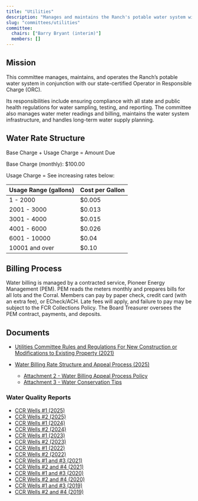 ```yaml
---
title: "Utilities"
description: "Manages and maintains the Ranch's potable water system with our state-certified Operator in Responsible Charge (ORC)."
slug: "committees/utilities"
committee:
  chairs: ["Barry Bryant (interim)"]
  members: []
---
```



<CommitteeMembers frontmatter={frontmatter} />

## Mission

This committee manages, maintains, and operates the Ranch’s potable water system in conjunction with our state-certified Operator in Responsible Charge (ORC).

Its responsibilities include ensuring compliance with all state and public health regulations for water sampling, testing, and reporting. The committee also manages water meter readings and billing, maintains the water system infrastructure, and handles long-term water supply planning.

## Water Rate Structure

Base Charge + Usage Charge = Amount Due

Base Charge (monthly): $100.00

Usage Charge = See increasing rates below:

| Usage Range (gallons) | Cost per Gallon |
| --------------------- | --------------- |
| 1 - 2000              | $0.005          |
| 2001 - 3000           | $0.013          |
| 3001 - 4000           | $0.015          |
| 4001 - 6000           | $0.026          |
| 6001 - 10000          | $0.04           |
| 10001 and over        | $0.10           |

## Billing Process

Water billing is managed by a contracted service, Pioneer Energy Management (PEM). PEM reads the meters monthly and prepares bills for all lots and the Corral. Members can pay by paper check, credit card (with an extra fee), or ECheck/ACH. Late fees will apply, and failure to pay may be subject to the FCR Collections Policy. The Board Treasurer oversees the PEM contract, payments, and deposits.

## Documents

- [Utilities Committee Rules and Regulations For New Construction or Modifications to Existing Property (2021)](/uploads/2021/12/2021_12_Utilities_Committee_Rules_and_Regulations_for_Homeowners.pdf)
- [Water Billing Rate Structure and Appeal Process (2025)](/uploads/documents/water_billing_rate_structure_and_appeals_process_2025.pdf)

  - [Attachment 2 - Water Billing Appeal Process Policy](/uploads/documents/attachment_2_water_billing_appeal_process_policy.pdf)
  - [Attachment 3 - Water Conservation Tips](/uploads/documents/attachment_3_water_conservation_tips.pdf)

### Water Quality Reports

- [CCR Wells #1 (2025)](/uploads/documents/utilities/water_quality_report_no1_ccr_2025.pdf)
- [CCR Wells #2 (2025)](/uploads/documents/utilities/water_quality_report_no2_ccr_2025.pdf)
- [CCR Wells #1 (2024)](/uploads/documents/utilities/water_quality_report_no1_ccr_2024.pdf)
- [CCR Wells #2 (2024)](/uploads/documents/utilities/water_quality_report_no2_ccr_2024.pdf)
- [CCR Wells #1 (2023)](/uploads/documents/utilities/water_quality_report_no1_ccr_2023.pdf)
- [CCR Wells #2 (2023)](/uploads/documents/utilities/water_quality_report_no2_ccr_2023.pdf)
- [CCR Wells #1 (2022)](/uploads/2022/04/FALLS-CREEK-RANCH-NO-1-CO0134240-2022-CCR-Land.pdf)
- [CCR Wells #2 (2022)](/uploads/2022/04/FALLS-CREEK-RANCH-NO-2-CO0134270-2022-CCR-Land.pdf)
- [CCR Wells #1 and #3 (2021)](/uploads/2022/02/FALLS-CREEK-RANCH-NO-1-CO0134240-2021-CCR-.pdf)
- [CCR Wells #2 and #4 (2021)](/uploads/2022/02/FALLS-CREEK-RANCH-NO-2-CO0134270-2021-CCR.pdf)
- [CCR Wells #1 and #3 (2020)](/uploads/2016/03/FALLS-CREEK-RANCH-NO-1-CO0134240-2020-CCR-Port.pdf)
- [CCR Wells #2 and #4 (2020)](/uploads/2016/03/FALLS-CREEK-RANCH-NO-2-CO0134270-2020-CCR.pdf)
- [CCR Wells #1 and #3 (2019)](/uploads/2022/02/FALLS-CREEK-RANCH-NO-1-CO0134240-2019-CCR-Port.pdf)
- [CCR Wells #2 and #4 (2019)](/uploads/2022/02/FALLS-CREEK-RANCH-NO-2-CO0134270-2019-CCR-Port.pdf)


<FileHistory file="src/content/docs/committees/utilities.mdx" />